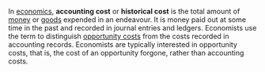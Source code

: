 {{rfc}}

In [[economics]], '''accounting cost''' or '''historical cost''' is the total amount of [[money]] or [[goods]] expended in an endeavour. It is money paid out at some time in the past and recorded in journal entries and ledgers. Economists use the term to distinguish [[opportunity cost]]s from the costs recorded in accounting records. Economists are typically interested in opportunity costs, that is, the cost of an opportunity forgone, rather than accounting costs.